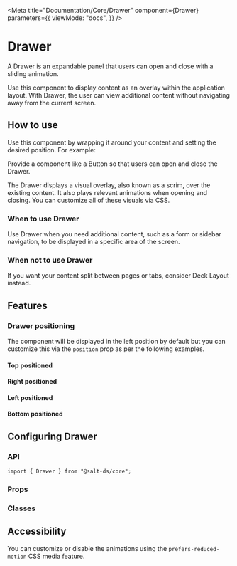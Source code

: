 
<Meta
  title="Documentation/Core/Drawer"
  component={Drawer}
  parameters={{
    viewMode: "docs",
  }}
/>

# Drawer

A Drawer is an expandable panel that users can open and close with a sliding animation.

Use this component to display content as an overlay within the application layout. With Drawer, the user can view additional content without navigating away from the current screen.

## How to use

Use this component by wrapping it around your content and setting the desired position. For example:

<Canvas>
  <Story id="core-drawer--default" inline={false} />
</Canvas>

Provide a component like a Button so that users can open and close the Drawer.

The Drawer displays a visual overlay, also known as a scrim, over the existing content. It also plays relevant animations when opening and closing. You can customize all of these visuals via CSS.

### When to use Drawer

Use Drawer when you need additional content, such as a form or sidebar navigation, to be displayed in a specific area of the screen.

### When not to use Drawer

If you want your content split between pages or tabs, consider Deck Layout instead.

## Features

### Drawer positioning

The component will be displayed in the left position by default but you can customize this via the `position` prop as per the following examples.

#### Top positioned

<Canvas>
  <Story id="core-drawer--top" inline={false} />
</Canvas>

#### Right positioned

<Canvas>
  <Story id="core-drawer--right" inline={false} />
</Canvas>

#### Left positioned

<Canvas>
  <Story id="core-drawer--default" inline={false} />
</Canvas>

#### Bottom positioned

<Canvas>
  <Story id="core-drawer--bottom" inline={false} />
</Canvas>

## Configuring Drawer

### API

```
import { Drawer } from "@salt-ds/core";
```

### Props

<ArgsTable of={Drawer} />

### Classes

<CSSClassTable of={Drawer} />

## Accessibility

You can customize or disable the animations using the `prefers-reduced-motion` CSS media feature.

<Canvas>
  <Story id="core-drawer--reduced-motion" inline={false} />
</Canvas>

<HelpAndSupport />
